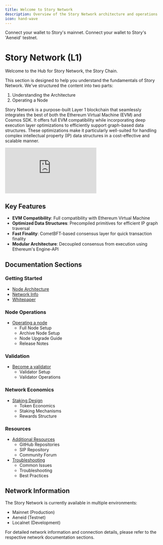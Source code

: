```yaml
---
title: Welcome to Story Network
description: Overview of the Story Network architecture and operations
icon: hand-wave
---
```


<CardGroup cols={2}>
  <Card title="Add Story Mainnet" href="https://chainid.network/chain/1514/" icon="house">
    Connect your wallet to Story's mainnet.
  </Card>

  <Card title="Add Story 'Aeneid' Testnet" href="https://chainid.network/chain/1315/" icon="house">
    Connect your wallet to Story's 'Aeneid' testnet.
  </Card>
</CardGroup>

# Story Network (L1)

Welcome to the Hub for Story Network, the Story Chain.

This section is designed to help you understand the fundamentals of Story Network. We've structured the content into two parts:

1. Understanding the Architecture
2. Operating a Node

Story Network is a purpose-built Layer 1 blockchain that seamlessly integrates the best of both the Ethereum Virtual Machine (EVM) and Cosmos SDK. It offers full EVM compatibility while incorporating deep execution layer optimizations to efficiently support graph-based data structures. These optimizations make it particularly well-suited for handling complex intellectual property (IP) data structures in a cost-effective and scalable manner.

<Frame>
  <iframe
    src="https://www.youtube.com/embed/JWd5TCOHfhU"
    title="YouTube video player"
    frameborder="0"
    allow="accelerometer; autoplay; clipboard-write; encrypted-media; gyroscope; picture-in-picture"
    allowfullscreen
    className="w-full aspect-video"
  ></iframe>
</Frame>

## Key Features

- **EVM Compatibility**: Full compatibility with Ethereum Virtual Machine
- **Optimized Data Structures**: Precompiled primitives for efficient IP graph traversal
- **Fast Finality**: CometBFT-based consensus layer for quick transaction finality
- **Modular Architecture**: Decoupled consensus from execution using Ethereum's Engine-API

## Documentation Sections

### Getting Started

- [Node Architecture](/network/story-node-structure)
- [Network Info](/network/network-info)
- [Whitepaper](https://www.story.foundation/whitepaper.pdf)

### Node Operations

- [Operating a node](/network/operating-a-node)
  - Full Node Setup
  - Archive Node Setup
  - Node Upgrade Guide
  - Release Notes

### Validation

- [Become a validator](/network/become-a-validator)
  - Validator Setup
  - Validator Operations

### Network Economics

- [Staking Design](/network/tokenomics-staking)
  - Token Economics
  - Staking Mechanisms
  - Rewards Structure

### Resources

- [Additional Resources](/network/more/additional-resources)
  - GitHub Repositories
  - SIP Repository
  - Community Forum
- [Troubleshooting](/network/more/network-faq)
  - Common Issues
  - Troubleshooting
  - Best Practices

## Network Information

The Story Network is currently available in multiple environments:

- Mainnet (Production)
- Aeneid (Testnet)
- Localnet (Development)

For detailed network information and connection details, please refer to the respective network documentation sections.
